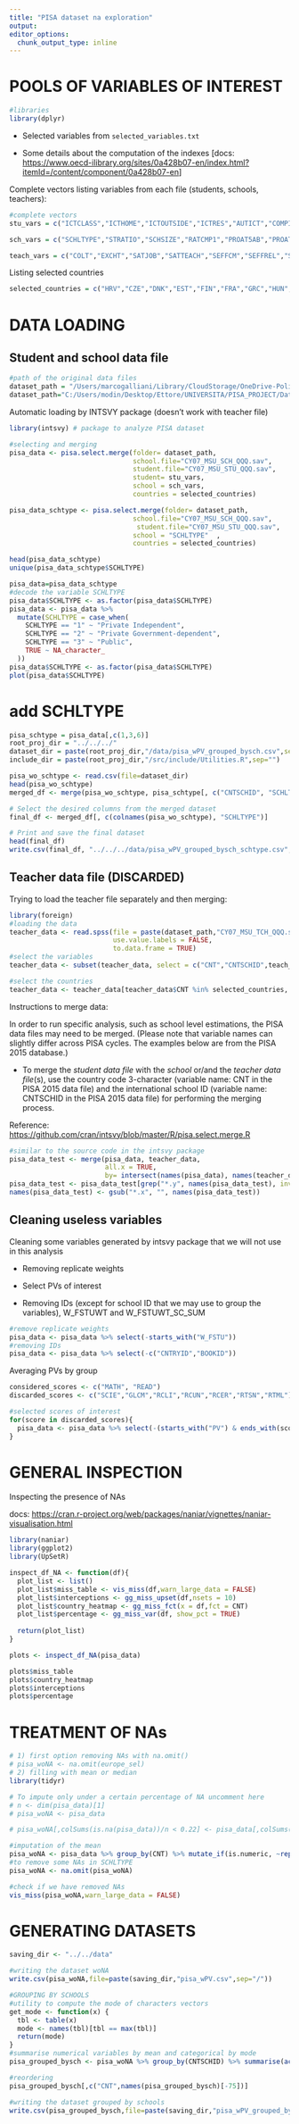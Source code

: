 ```yaml
---
title: "PISA dataset na exploration"
output: 
editor_options: 
  chunk_output_type: inline
---
```


# POOLS OF VARIABLES OF INTEREST

```r
#libraries
library(dplyr)
```

-   Selected variables from `selected_variables.txt`

-   Some details about the computation of the indexes [docs: <https://www.oecd-ilibrary.org/sites/0a428b07-en/index.html?itemId=/content/component/0a428b07-en>]

Complete vectors listing variables from each file (students, schools, teachers):

```r
#complete vectors
stu_vars = c("ICTCLASS","ICTHOME","ICTOUTSIDE","ICTRES","AUTICT","COMPICT","INTICT","ENTUSE","HOMESCH","USESCH","ATTLNACT","EMOSUPS","COMPETE","EUDMO","GFOFAIL","SWBP","RESILIENCE","BELONG","BEINGBULLIED","PERFEED","JOYREAD","CULTPOSS","HEDRES","SCREADCOMP","LMINS","MMINS","WEALTH","ESCS","HOMEPOS","BFMJ2","BMMJ1","HISCED","HISEI", "WEALTH","ESCS","HOMEPOS","BFMJ2","BMMJ1","HISCED","HISEI", "TEACHINT","TEACHSUP","STIMREAD", "PERCOMP","PERCOOP","ICTSCH")

sch_vars = c("SCHLTYPE","STRATIO","SCHSIZE","RATCMP1","PROAT5AB","PROAT5AM","PROAT6","CLSIZE","CREACTIV","EDUSHORT","STAFFSHORT","STUBEHA","TEACHBEHA")

teach_vars = c("COLT","EXCHT","SATJOB","SATTEACH","SEFFCM","SEFFREL","SEFFINS","TCOTLCOMP","TCSTIMREAD","TCSTRATREAD","TCICTUSE","TCDISCLIMA","TCDIRINS","FEEDBACK","ADAPTINSTR","FEEDBINSTR")
```

Listing selected countries

```r
selected_countries = c("HRV","CZE","DNK","EST","FIN","FRA","GRC","HUN","LTU","LUX","POL","SVK","SVN","ESP")
```

# DATA LOADING

## Student and school data file

```r
#path of the original data files
dataset_path = "/Users/marcogalliani/Library/CloudStorage/OneDrive-PolitecnicodiMilano/Corsi/4.2 Applied Statistics/PISA-dataset/PISA_file_sav"
dataset_path="C:/Users/modin/Desktop/Ettore/UNIVERSITA/PISA_PROJECT/Dataset_PISA/SPSS FORMAT"
```

Automatic loading by INTSVY package (doesn't work with teacher file)

```r
library(intsvy) # package to analyze PISA dataset

#selecting and merging
pisa_data <- pisa.select.merge(folder= dataset_path,
                               school.file="CY07_MSU_SCH_QQQ.sav", 
                               student.file="CY07_MSU_STU_QQQ.sav",
                               student= stu_vars,
                               school = sch_vars,
                               countries = selected_countries)  

pisa_data_schtype <- pisa.select.merge(folder= dataset_path,
                               school.file="CY07_MSU_SCH_QQQ.sav",
                                student.file="CY07_MSU_STU_QQQ.sav",
                               school = "SCHLTYPE"	,
                               countries = selected_countries)   

head(pisa_data_schtype)
unique(pisa_data_schtype$SCHLTYPE)
```

```r
pisa_data=pisa_data_schtype
#decode the variable SCHLTYPE
pisa_data$SCHLTYPE <- as.factor(pisa_data$SCHLTYPE)
pisa_data <- pisa_data %>%
  mutate(SCHLTYPE = case_when(
    SCHLTYPE == "1" ~ "Private Independent",
    SCHLTYPE == "2" ~ "Private Government-dependent",
    SCHLTYPE == "3" ~ "Public",
    TRUE ~ NA_character_
  ))
pisa_data$SCHLTYPE <- as.factor(pisa_data$SCHLTYPE)
plot(pisa_data$SCHLTYPE)
```
# add SCHLTYPE
```r
pisa_schtype = pisa_data[,c(1,3,6)]
root_proj_dir = "../../../"
dataset_dir = paste(root_proj_dir,"/data/pisa_wPV_grouped_bysch.csv",sep="")
include_dir = paste(root_proj_dir,"/src/include/Utilities.R",sep="")

pisa_wo_schtype <- read.csv(file=dataset_dir)
head(pisa_wo_schtype)
merged_df <- merge(pisa_wo_schtype, pisa_schtype[, c("CNTSCHID", "SCHLTYPE")], by = "CNTSCHID", all.x = TRUE)

# Select the desired columns from the merged dataset
final_df <- merged_df[, c(colnames(pisa_wo_schtype), "SCHLTYPE")]

# Print and save the final dataset
head(final_df)
write.csv(final_df, "../../../data/pisa_wPV_grouped_bysch_schtype.csv", row.names = FALSE)
```
## Teacher data file (DISCARDED)

Trying to load the teacher file separately and then merging:

```r
library(foreign)
#loading the data
teacher_data <- read.spss(file = paste(dataset_path,"CY07_MSU_TCH_QQQ.sav",sep = "/"), 
                          use.value.labels = FALSE,
                          to.data.frame = TRUE)
#select the variables
teacher_data <- subset(teacher_data, select = c("CNT","CNTSCHID",teach_vars))

#select the countries
teacher_data <- teacher_data[teacher_data$CNT %in% selected_countries, ]
```



Instructions to merge data:

In order to run specific analysis, such as school level estimations, the PISA data files may need to be merged. (Please note that variable names can slightly differ across PISA cycles. The examples below are from the PISA 2015 database.)

-   To merge the *student data file* with the *school* or/and the *teacher data file*(s), use the country code 3-character (variable name: CNT in the PISA 2015 data file) and the international school ID (variable name: CNTSCHID in the PISA 2015 data file) for performing the merging process.

Reference: <https://github.com/cran/intsvy/blob/master/R/pisa.select.merge.R>

```r
#similar to the source code in the intsvy package 
pisa_data_test <- merge(pisa_data, teacher_data, 
                        all.x = TRUE,
                        by= intersect(names(pisa_data), names(teacher_data)))
pisa_data_test <- pisa_data_test[grep("*.y", names(pisa_data_test), invert=TRUE)]
names(pisa_data_test) <- gsub("*.x", "", names(pisa_data_test))
```

## Cleaning useless variables

Cleaning some variables generated by intsvy package that we will not use in this analysis

-   Removing replicate weights

-   Select PVs of interest

-   Removing IDs (except for school ID that we may use to group the variables), W_FSTUWT and W_FSTUWT_SC_SUM

```r
#remove replicate weights
pisa_data <- pisa_data %>% select(-starts_with("W_FSTU")) 
#removing IDs
pisa_data <- pisa_data %>% select(-c("CNTRYID","BOOKID")) 
```

Averaging PVs by group

```r
considered_scores <- c("MATH", "READ")
discarded_scores <- c("SCIE","GLCM","RCLI","RCUN","RCER","RTSN","RTML")

#selected scores of interest
for(score in discarded_scores){
  pisa_data <- pisa_data %>% select(-(starts_with("PV") & ends_with(score)))
}
```

# GENERAL INSPECTION

Inspecting the presence of NAs

docs: <https://cran.r-project.org/web/packages/naniar/vignettes/naniar-visualisation.html>

```r
library(naniar)
library(ggplot2)
library(UpSetR)

inspect_df_NA <- function(df){
  plot_list <- list() 
  plot_list$miss_table <- vis_miss(df,warn_large_data = FALSE)    
  plot_list$interceptions <- gg_miss_upset(df,nsets = 10)
  plot_list$country_heatmap <- gg_miss_fct(x = df,fct = CNT)
  plot_list$percentage <- gg_miss_var(df, show_pct = TRUE) 
  
  return(plot_list)
}
```

```r
plots <- inspect_df_NA(pisa_data)

plots$miss_table
plots$country_heatmap
plots$interceptions
plots$percentage
```

# TREATMENT OF NAs

```r
# 1) first option removing NAs with na.omit()
# pisa_woNA <- na.omit(europe_sel)
# 2) filling with mean or median
library(tidyr)

# To impute only under a certain percentage of NA uncomment here
# n <- dim(pisa_data)[1] 
# pisa_woNA <- pisa_data

# pisa_woNA[,colSums(is.na(pisa_data))/n < 0.22] <- pisa_data[,colSums(is.na(pisa_data))/n < 0.1] %>% group_by(CNT) %>% mutate_if(is.numeric, ~replace_na(.,mean(., na.rm = TRUE)))

#imputation of the mean
pisa_woNA <- pisa_data %>% group_by(CNT) %>% mutate_if(is.numeric, ~replace_na(.,mean(., na.rm = TRUE)))
#to remove some NAs in SCHLTYPE
pisa_woNA <- na.omit(pisa_woNA)

#check if we have removed NAs
vis_miss(pisa_woNA,warn_large_data = FALSE)
```

# GENERATING DATASETS

```r
saving_dir <- "../../data"

#writing the dataset woNA
write.csv(pisa_woNA,file=paste(saving_dir,"pisa_wPV.csv",sep="/"))

#GROUPING BY SCHOOLS
#utility to compute the mode of characters vectors
get_mode <- function(x) {
  tbl <- table(x)
  mode <- names(tbl)[tbl == max(tbl)]
  return(mode)
}
#summarise numerical variables by mean and categorical by mode
pisa_grouped_bysch <- pisa_woNA %>% group_by(CNTSCHID) %>% summarise(across(where(is.numeric),mean),across(where(is.character), get_mode))

#reordering
pisa_grouped_bysch[,c("CNT",names(pisa_grouped_bysch)[-75])]

#writing the dataset grouped by schools
write.csv(pisa_grouped_bysch,file=paste(saving_dir,"pisa_wPV_grouped_bysch.csv",sep="/"))
```
